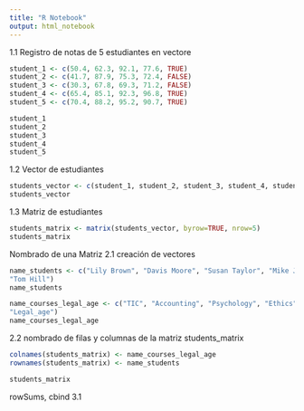 ---
title: "R Notebook"
output: html_notebook
---

1.1 Registro de notas de 5 estudiantes en vectore
```{r}
student_1 <- c(50.4, 62.3, 92.1, 77.6, TRUE)
student_2 <- c(41.7, 87.9, 75.3, 72.4, FALSE)
student_3 <- c(30.3, 67.8, 69.3, 71.2, FALSE)
student_4 <- c(65.4, 85.1, 92.3, 96.8, TRUE)
student_5 <- c(70.4, 88.2, 95.2, 90.7, TRUE)

student_1
student_2
student_3
student_4
student_5
```
1.2 Vector de estudiantes
```{r}
students_vector <- c(student_1, student_2, student_3, student_4, student_5)
students_vector

```
1.3 Matriz de estudiantes
```{r}
students_matrix <- matrix(students_vector, byrow=TRUE, nrow=5)
students_matrix

```
Nombrado de una Matriz
2.1 creación de vectores 
```{r}
name_students <- c("Lily Brown", "Davis Moore", "Susan Taylor", "Mike Jones",
"Tom Hill")
name_students

name_courses_legal_age <- c("TIC", "Accounting", "Psychology", "Ethics",
"Legal_age")
name_courses_legal_age
```

2.2 nombrado de filas y columnas de la matriz students_matrix
```{r}
colnames(students_matrix) <- name_courses_legal_age
rownames(students_matrix) <- name_students

students_matrix
```
rowSums, cbind
3.1 

